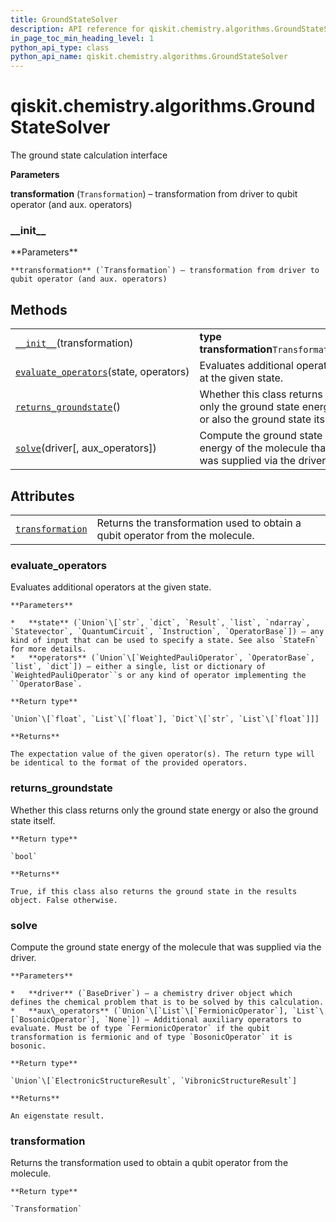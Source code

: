 ```yaml
---
title: GroundStateSolver
description: API reference for qiskit.chemistry.algorithms.GroundStateSolver
in_page_toc_min_heading_level: 1
python_api_type: class
python_api_name: qiskit.chemistry.algorithms.GroundStateSolver
---
```


<span id="qiskit-chemistry-algorithms-groundstatesolver" />

# qiskit.chemistry.algorithms.GroundStateSolver

<Class id="qiskit.chemistry.algorithms.GroundStateSolver" isDedicatedPage={true} github="https://github.com/qiskit-community/qiskit-aqua/tree/stable/0.8/qiskit/chemistry/algorithms/ground_state_solvers/ground_state_solver.py" signature="GroundStateSolver(transformation)" modifiers="class">
  The ground state calculation interface

  **Parameters**

  **transformation** (`Transformation`) – transformation from driver to qubit operator (and aux. operators)

  ### \_\_init\_\_

  <Function id="qiskit.chemistry.algorithms.GroundStateSolver.__init__" signature="__init__(transformation)">
    **Parameters**

    **transformation** (`Transformation`) – transformation from driver to qubit operator (and aux. operators)
  </Function>

  ## Methods

  |                                                                                                                                                                                |                                                                                          |
  | ------------------------------------------------------------------------------------------------------------------------------------------------------------------------------ | ---------------------------------------------------------------------------------------- |
  | [`__init__`](#qiskit.chemistry.algorithms.GroundStateSolver.__init__ "qiskit.chemistry.algorithms.GroundStateSolver.__init__")(transformation)                                 | **type transformation**`Transformation`                                                  |
  | [`evaluate_operators`](#qiskit.chemistry.algorithms.GroundStateSolver.evaluate_operators "qiskit.chemistry.algorithms.GroundStateSolver.evaluate_operators")(state, operators) | Evaluates additional operators at the given state.                                       |
  | [`returns_groundstate`](#qiskit.chemistry.algorithms.GroundStateSolver.returns_groundstate "qiskit.chemistry.algorithms.GroundStateSolver.returns_groundstate")()              | Whether this class returns only the ground state energy or also the ground state itself. |
  | [`solve`](#qiskit.chemistry.algorithms.GroundStateSolver.solve "qiskit.chemistry.algorithms.GroundStateSolver.solve")(driver\[, aux\_operators])                               | Compute the ground state energy of the molecule that was supplied via the driver.        |

  ## Attributes

  |                                                                                                                                                  |                                                                               |
  | ------------------------------------------------------------------------------------------------------------------------------------------------ | ----------------------------------------------------------------------------- |
  | [`transformation`](#qiskit.chemistry.algorithms.GroundStateSolver.transformation "qiskit.chemistry.algorithms.GroundStateSolver.transformation") | Returns the transformation used to obtain a qubit operator from the molecule. |

  ### evaluate\_operators

  <Function id="qiskit.chemistry.algorithms.GroundStateSolver.evaluate_operators" signature="evaluate_operators(state, operators)" modifiers="abstract">
    Evaluates additional operators at the given state.

    **Parameters**

    *   **state** (`Union`\[`str`, `dict`, `Result`, `list`, `ndarray`, `Statevector`, `QuantumCircuit`, `Instruction`, `OperatorBase`]) – any kind of input that can be used to specify a state. See also `StateFn` for more details.
    *   **operators** (`Union`\[`WeightedPauliOperator`, `OperatorBase`, `list`, `dict`]) – either a single, list or dictionary of `WeightedPauliOperator``s or any kind of operator implementing the ``OperatorBase`.

    **Return type**

    `Union`\[`float`, `List`\[`float`], `Dict`\[`str`, `List`\[`float`]]]

    **Returns**

    The expectation value of the given operator(s). The return type will be identical to the format of the provided operators.
  </Function>

  ### returns\_groundstate

  <Function id="qiskit.chemistry.algorithms.GroundStateSolver.returns_groundstate" signature="returns_groundstate()" modifiers="abstract">
    Whether this class returns only the ground state energy or also the ground state itself.

    **Return type**

    `bool`

    **Returns**

    True, if this class also returns the ground state in the results object. False otherwise.
  </Function>

  ### solve

  <Function id="qiskit.chemistry.algorithms.GroundStateSolver.solve" signature="solve(driver, aux_operators=None)" modifiers="abstract">
    Compute the ground state energy of the molecule that was supplied via the driver.

    **Parameters**

    *   **driver** (`BaseDriver`) – a chemistry driver object which defines the chemical problem that is to be solved by this calculation.
    *   **aux\_operators** (`Union`\[`List`\[`FermionicOperator`], `List`\[`BosonicOperator`], `None`]) – Additional auxiliary operators to evaluate. Must be of type `FermionicOperator` if the qubit transformation is fermionic and of type `BosonicOperator` it is bosonic.

    **Return type**

    `Union`\[`ElectronicStructureResult`, `VibronicStructureResult`]

    **Returns**

    An eigenstate result.
  </Function>

  ### transformation

  <Function id="qiskit.chemistry.algorithms.GroundStateSolver.transformation" signature="transformation" modifiers="property">
    Returns the transformation used to obtain a qubit operator from the molecule.

    **Return type**

    `Transformation`
  </Function>
</Class>

